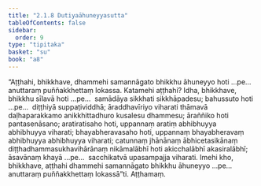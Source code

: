 ```yaml
---
title: "2.1.8 Dutiyaāhuneyyasutta"
tableOfContents: false
sidebar:
  order: 9
type: "tipitaka"
basket: "su"
book: "a8"
---
```



<DynamicBreadcrumb />

<Division number="58" book="a8" bookNo="17" page="115">

<Paragraph number="608" book="a8">
“Aṭṭhahi, bhikkhave, dhammehi samannāgato bhikkhu āhuneyyo hoti …pe…  anuttaraṃ puññakkhettaṃ lokassa. Katamehi aṭṭhahi? Idha, bhikkhave, bhikkhu sīlavā hoti …pe…  samādāya sikkhati sikkhāpadesu; bahussuto hoti …pe…  diṭṭhiyā suppaṭividdhā; āraddhavīriyo viharati thāmavā daḷhaparakkamo anikkhittadhuro kusalesu dhammesu; āraññiko hoti pantasenāsano; aratiratisaho hoti, uppannaṃ aratiṃ abhibhuyya abhibhuyya viharati; bhayabheravasaho hoti, uppannaṃ bhayabheravaṃ abhibhuyya abhibhuyya viharati; catunnaṃ jhānānaṃ ābhicetasikānaṃ diṭṭhadhammasukhavihārānaṃ nikāmalābhī hoti akicchalābhī akasiralābhī; āsavānaṃ khayā …pe…  sacchikatvā upasampajja viharati. Imehi kho, bhikkhave, aṭṭhahi dhammehi samannāgato bhikkhu āhuneyyo …pe…  anuttaraṃ puññakkhettaṃ lokassā”ti.

</Paragraph>
</Division>

<Paragraph number="609" type="center" book="a8">
Aṭṭhamaṃ.
</Paragraph>